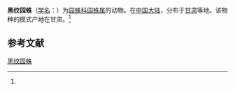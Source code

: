 {{Speciesbox
| name = 黑纹园蛛
| status = 
| status_system = 
| image = 
| genus = Araneus
| species = nigromaculatus
| authority = (Schenkel, 1963)<ref name='id13522'>{{cite web| url =http://www.bioinfo.cn/db05/BjdwSpecies.php?action=view&id=13522| title =黑纹园蛛| work =《中国动物物种编目数据库》| publisher =中国科学院微生物研究所| author =中国科学院动物研究所| accessdate =2009-04-28| deadurl =yes| archiveurl =https://web.archive.org/web/20160305050732/http://www.bioinfo.cn/db05/BjdwSpecies.php?action=view&id=13522| archivedate =2016-03-05}}</ref>
}}

'''黑纹园蛛'''（[[学名|学名]]：{{lang|la|''Araneus nigromaculatus''}}）为[[园蛛科|园蛛科]][[园蛛属|园蛛属]]的动物。在[[中国大陆|中国大陆]]，分布于[[甘肃|甘肃]]等地。该物种的模式产地在甘肃。<ref name='id13522'/>

== 参考文献 ==
{{reflist}}

{{Wikispecies|Araneus nigromaculatus}}
{{Taxonbar|from=Q1856328}}

[[Category:园蛛属|黑纹园蛛]]


{{蜘蛛小作品}}